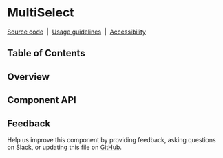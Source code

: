 
# MultiSelect

[Source code](https://github.com/carbon-design-system/carbon/tree/main/packages/react/src/components/MultiSelect)
&nbsp;|&nbsp;
[Usage guidelines](https://www.carbondesignsystem.com/components/dropdown/usage#multiselect)
&nbsp;|&nbsp;
[Accessibility](https://www.carbondesignsystem.com/components/dropdown/accessibility)

## Table of Contents

## Overview

## Component API

<Props />

## Feedback

Help us improve this component by providing feedback, asking questions on Slack,
or updating this file on
[GitHub](https://github.com/carbon-design-system/carbon/edit/main/packages/react/src/components/MultiSelect/MultiSelect.mdx).
